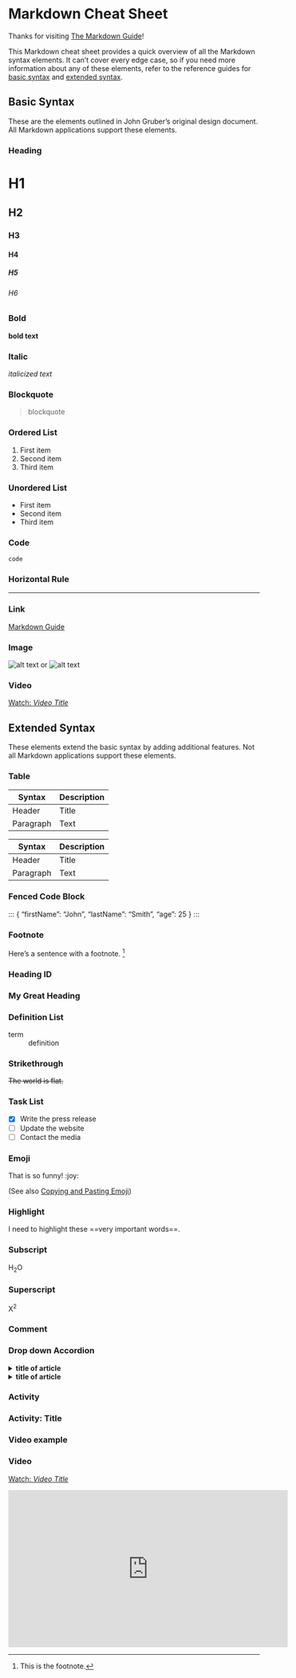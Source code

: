 # Markdown Cheat Sheet

Thanks for visiting [The Markdown Guide](https://www.markdownguide.org)!

This Markdown cheat sheet provides a quick overview of all the Markdown syntax elements. It can’t cover every edge case, so if you need more information about any of these elements, refer to the reference guides for [basic syntax](https://www.markdownguide.org/basic-syntax) and [extended syntax](https://www.markdownguide.org/extended-syntax).

## Basic Syntax

These are the elements outlined in John Gruber’s original design document. All Markdown applications support these elements.

### Heading

# H1
## H2
### H3
#### H4
##### H5
###### H6

### Bold

**bold text**

### Italic

*italicized text*

### Blockquote

> blockquote

### Ordered List

1. First item
2. Second item
3. Third item

### Unordered List

- First item
- Second item
- Third item

### Code

`code`

### Horizontal Rule

---

### Link

[Markdown Guide](https://www.markdownguide.org)

### Image

![alt text](https://www.markdownguide.org/assets/images/tux.png)
or
![alt text](assets/u#/image.format)

### Video
[Watch: *Video Title*](Video Link){target="_blank”}

<div class ="video-container">

<!-- embedded content goes here -->

</div>


## Extended Syntax

These elements extend the basic syntax by adding additional features. Not all Markdown applications support these elements.

### Table

| Syntax | Description |
| ----------- | ----------- |
| Header | Title |
| Paragraph | Text |

| Syntax | Description |
| ----------- | ----------- |
| Header | Title |
| Paragraph | Text |

### Fenced Code Block

:::
{
  "firstName": "John",
  "lastName": "Smith",
  "age": 25
}
:::

### Footnote

Here's a sentence with a footnote. [^1]

[^1]: This is the footnote.

### Heading ID

### My Great Heading {#custom-id}

### Definition List

term
: definition

### Strikethrough

~~The world is flat.~~

### Task List

- [x] Write the press release
- [ ] Update the website
- [ ] Contact the media

### Emoji

That is so funny! :joy:

(See also [Copying and Pasting Emoji](https://www.markdownguide.org/extended-syntax/#copying-and-pasting-emoji))

### Highlight

I need to highlight these ==very important words==.

### Subscript

H~2~O

### Superscript

X^2^


### Comment
<!--
comment
 
-->

### Drop down Accordion

</details>

<details>
<summary>**title of article**</summary>

text

</details>

<details>
<summary>**title of article**</summary>

text

</details>



### Activity

### Activity: Title  {-}

:::{.callout.note}


:::


### Video example

### Video
[Watch: *Video Title*](Video Link){target="_blank”}

<div class ="video-container">

<iframe width="560" height="315" src="https://www.youtube-nocookie.com/embed/5pFX2P7JLwA" title="YouTube video player" frameborder="0" allow="accelerometer; autoplay; clipboard-write; encrypted-media; gyroscope; picture-in-picture; web-share" allowfullscreen></iframe> 

</div>